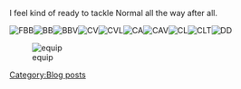 I feel kind of ready to tackle Normal all the way after all.



[[File:Shiplist001.png|frame|left|FBB]][[File:Shiplist002.png|frame|left|BB]][[File:Shiplist003.png|frame|left|BBV]][[File:Shiplist004.png|frame|left|CV]][[File:Shiplist005.png|frame|left|CVL]][[File:Shiplist006.png|frame|left|CA]][[File:Shiplist007.png|frame|left|CAV]][[File:Shiplist010.png|frame|left|CL]][[File:Shiplist008.png|frame|left|CLT]][[File:Shiplist009.png|frame|left|DD]]

[[File:Equiplistcomplete001.png|frame|left|equip]]
[[Category:Blog posts]]